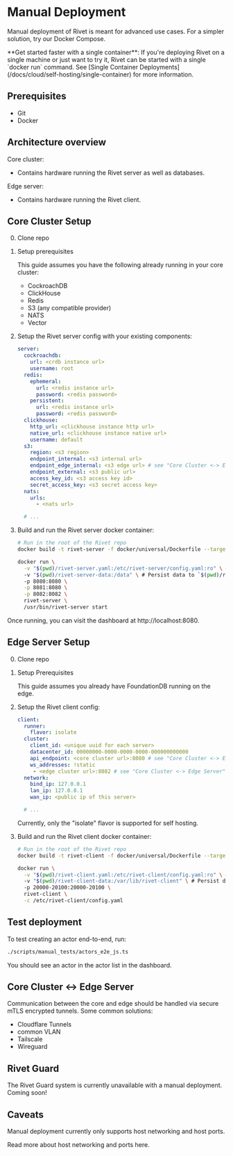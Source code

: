 
# Manual Deployment

Manual deployment of Rivet is meant for advanced use cases. For a simpler solution, try <Link href='/docs/cloud/self-hosting/docker-compose'>our Docker Compose</Link>.

<Tip>
	**Get started faster with a single container**: If you're deploying Rivet on a single machine or just want to try it, Rivet
	can be started with a single `docker run` command. See [Single Container
	Deployments](/docs/cloud/self-hosting/single-container) for more information.
</Tip>

## Prerequisites

- <Link href='https://git-scm.com/downloads'>Git</Link>
- <Link href='https://docs.docker.com/get-started/get-docker/'>Docker</Link>

## Architecture overview

Core cluster:

- Contains hardware running the Rivet server as well as databases.

Edge server:

- Contains hardware running the Rivet client.

## Core Cluster Setup

0. <Link href='https://github.com/rivet-gg/rivet'>Clone repo</Link>

1. Setup prerequisites

   This guide assumes you have the following already running in your core cluster:

   - <Link href='https://www.cockroachlabs.com/docs/stable/start-a-local-cluster.html'>CockroachDB</Link>
   - <Link href='https://clickhouse.com/docs/en/getting-started/'>ClickHouse</Link>
   - <Link href='https://redis.io/docs/getting-started/'>Redis</Link>
   - S3 (any compatible provider)
   - <Link href='https://docs.nats.io/nats-concepts/what-is-nats'>NATS</Link>
   - <Link href='https://vector.dev/docs/setup/installation/'>Vector</Link>

2. Setup the <Link href='/docs/cloud/self-hosting/server-config'>Rivet server config</Link> with your existing components:

   ```yaml {{ "file": "rivet.yaml" }}
   server:
     cockroachdb:
       url: <crdb instance url>
       username: root
     redis:
       ephemeral:
         url: <redis instance url>
         password: <redis password>
       persistent:
         url: <redis instance url>
         password: <redis password>
     clickhouse:
       http_url: <clickhouse instance http url>
       native_url: <clickhouse instance native url>
       username: default
     s3:
       region: <s3 region>
       endpoint_internal: <s3 internal url>
       endpoint_edge_internal: <s3 edge url> # see "Core Cluster <-> Edge Server" below
       endpoint_external: <s3 public url>
       access_key_id: <s3 access key id>
       secret_access_key: <s3 secret access key>
     nats:
       urls:
         - <nats url>

     # ...
   ```

3. Build and run the Rivet server docker container:

   ```bash
   # Run in the root of the Rivet repo
   docker build -t rivet-server -f docker/universal/Dockerfile --target server-full .
   ```

   ```bash
   docker run \
     -v "$(pwd)/rivet-server.yaml:/etc/rivet-server/config.yaml:ro" \ # Mount local config
     -v "$(pwd)/rivet-server-data:/data" \ # Persist data to `$(pwd)/rivet-server-data`
     -p 8080:8080 \
     -p 8081:8080 \
     -p 8082:8082 \
     rivet-server \
     /usr/bin/rivet-server start
   ```

Once running, you can visit the dashboard at <Link href='http://localhost:8080'>http://localhost:8080</Link>.

## Edge Server Setup

0. <Link href='https://github.com/rivet-gg/rivet'>Clone repo</Link>

1. Setup Prerequisites

   This guide assumes you already have <Link href='https://apple.github.io/foundationdb/getting-started-linux.html'>FoundationDB</Link> running on
   the edge.

2. Setup the <Link href='/docs/cloud/self-hosting/client-config'>Rivet client config</Link>:

   ```yaml {{ "file": "rivet.yaml" }}
   client:
     runner:
       flavor: isolate
     cluster:
       client_id: <unique uuid for each server>
       datacenter_id: 00000000-0000-0000-0000-000000000000
       api_endpoint: <core cluster url>:8080 # see "Core Cluster <-> Edge Server" below
       ws_addresses: !static
        - <edge cluster url>:8082 # see "Core Cluster <-> Edge Server" below
     network:
       bind_ip: 127.0.0.1
       lan_ip: 127.0.0.1
       wan_ip: <public ip of this server>

     # ...
   ```

   Currently, only the "isolate" flavor is supported for self hosting.

3. Build and run the Rivet client docker container:

   ```bash
   # Run in the root of the Rivet repo
   docker build -t rivet-client -f docker/universal/Dockerfile --target client-full .
   ```

   ```bash
   docker run \
     -v "$(pwd)/rivet-client.yaml:/etc/rivet-client/config.yaml:ro" \ # Mount local config
     -v "$(pwd)/rivet-client-data:/var/lib/rivet-client" \ # Persist data to `$(pwd)/rivet-client-data`
     -p 20000-20100:20000-20100 \
     rivet-client \
     -c /etc/rivet-client/config.yaml
   ```

## Test deployment

To test creating an actor end-to-end, run:

```bash
./scripts/manual_tests/actors_e2e_js.ts
```

You should see an actor in the actor list in the dashboard.

## Core Cluster \<-> Edge Server

Communication between the core and edge should be handled via secure mTLS encrypted tunnels. Some common solutions:

- Cloudflare Tunnels
- common VLAN
- Tailscale
- Wireguard

## Rivet Guard

The Rivet Guard system is currently unavailable with a manual deployment. Coming soon!

## Caveats

Manual deployment currently only supports host networking and host ports.

Read more about host networking and ports <Link href='/docs/networking'>here</Link>.
